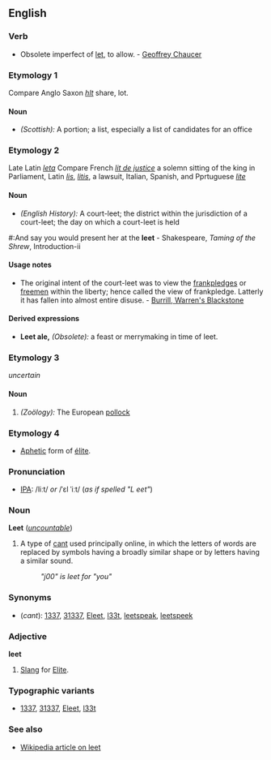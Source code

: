 ==English==
===Verb===
*Obsolete imperfect of [[let]], to allow. - [[Geoffrey Chaucer]]
===Etymology 1===
Compare Anglo Saxon ''[[hlt]]'' share, lot.
====Noun====
*''(Scottish):'' A portion; a list, especially a list of candidates for an office
===Etymology 2===
Late Latin ''[[leta]]'' Compare French ''[[lit de justice]]'' a solemn sitting of the king in Parliament, Latin ''[[lis]]'', ''[[litis]]'', a lawsuit, Italian, Spanish, and Pprtuguese ''[[lite]]''
====Noun====
*''(English History):'' A court-leet; the district within the jurisdiction of a court-leet; the day on which a court-leet is held
#:And say you would present her at the '''leet''' - Shakespeare, ''Taming of the Shrew'', Introduction-ii
====Usage notes====
*The original intent of the court-leet was to view the [[frankpledge]]s or [[freemen]] within the liberty; hence called the view of frankpledge. Latterly it has fallen into almost entire disuse. - [[Burrill, Warren's Blackstone]]
====Derived expressions====
*'''Leet ale,''' ''(Obsolete):'' a feast or merrymaking in time of leet. 
===Etymology 3===
''uncertain''
====Noun====
#''(Zoölogy):'' The European [[pollock]]

===Etymology 4===
*[[Aphetic]] form of [[élite]].

===Pronunciation===
*[[IPA]]: /liːt/ ''or'' /ˈɛl ˈiːt/ (''as if spelled "L eet"'')

===Noun===
'''Leet''' (''[[uncountable]]'')
#A type of [[cant]] used principally online, in which the letters of words are replaced by symbols having a broadly similar shape or by letters having a similar sound.
#:''"j00" is leet for "you"''

===Synonyms===
*(''cant''): [[1337]], [[31337]], [[Eleet]], [[l33t]], [[leetspeak]], [[leetspeek]]

===Adjective===
'''leet'''
#[[Slang]] for [[Elite]].

===Typographic variants===
* [[1337]], [[31337]], [[Eleet]], [[l33t]]

===See also===
*[[w:leet|Wikipedia article on leet]]